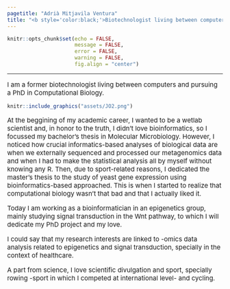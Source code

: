 ```yaml
---
pagetitle: "Adrià Mitjavila Ventura"
title: "<b style='color:black;'>Biotechnologist living between computers</b>"
---
```


```r
knitr::opts_chunk$set(echo = FALSE,
                      message = FALSE,
                      error = FALSE,
                      warning = FALSE, 
                      fig.align = "center")
```

***

<p style='font-size:15px;'> I am a former biotechnologist living between computers and pursuing a PhD in Computational Biology.</p>

```r
knitr::include_graphics("assets/JO2.png")
```

<p style='font-size:15px;'> At the beggining of my academic career, I wanted to be a wetlab scientist and, in honor to the truth, I didn't love bioinformatics, so I focussed my bachelor's thesis in Molecular Microbiology. However, I noticed how crucial informatics-based analyses of biological data are when we externally sequenced and processed our metagenomics data and when I had to make the statistical analysis all by myself without knowing any R. Then, due to sport-related reasons, I dedicated the master's thesis to the study of yeast gene expression using bioinformatics-based approached. This is when I started to realize that computational biology wasn't that bad and that I actually liked it. </p>

<p style='font-size:15px;'> Today I am working as a bioinformatician in an epigenetics group, mainly studying signal transduction in the Wnt pathway, to which I will dedicate my PhD project and my love. <i class="fas fa-heart" aria-hidden="true"></i> </p>

<p style='font-size:15px;'> I could say that my research interests are linked to -omics data analysis related to epigenetics and signal transduction, specially in the context of healthcare.</p>

<p style='font-size:15px;'>A part from science, I love scientific divulgation and sport, specially rowing -sport in which I competed at international level- and cycling. </p>





<br><br><br><br>
<br><br><br><br>
<br><br><br><br>
